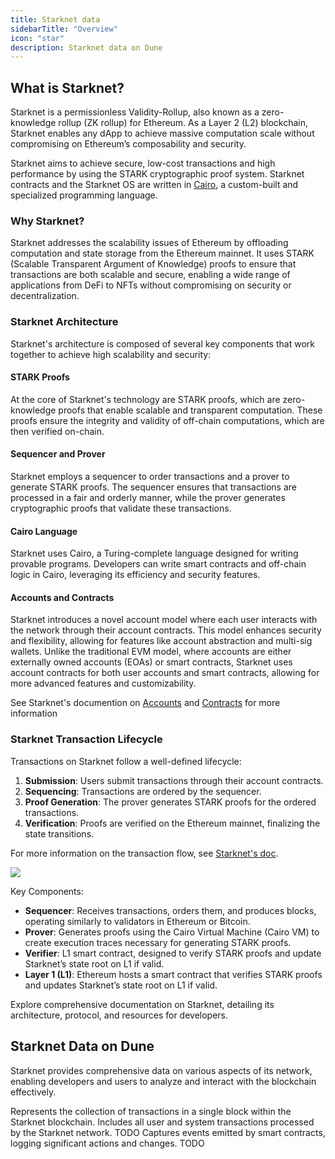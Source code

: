 ```yaml
---
title: Starknet data
sidebarTitle: "Overview"
icon: "star"
description: Starknet data on Dune
---
```


## What is Starknet?

Starknet is a permissionless Validity-Rollup, also known as a zero-knowledge rollup (ZK rollup) for Ethereum. As a Layer 2 (L2) blockchain, Starknet enables any dApp to achieve massive computation scale without compromising on Ethereum’s composability and security.

Starknet aims to achieve secure, low-cost transactions and high performance by using the STARK cryptographic proof system. Starknet contracts and the Starknet OS are written in [Cairo](https://github.com/starkware-libs/cairo), a custom-built and specialized programming language.

### Why Starknet?

Starknet addresses the scalability issues of Ethereum by offloading computation and state storage from the Ethereum mainnet. It uses STARK (Scalable Transparent Argument of Knowledge) proofs to ensure that transactions are both scalable and secure, enabling a wide range of applications from DeFi to NFTs without compromising on security or decentralization.

### Starknet Architecture

Starknet's architecture is composed of several key components that work together to achieve high scalability and security:

#### STARK Proofs

At the core of Starknet's technology are STARK proofs, which are zero-knowledge proofs that enable scalable and transparent computation. These proofs ensure the integrity and validity of off-chain computations, which are then verified on-chain.

#### Sequencer and Prover

Starknet employs a sequencer to order transactions and a prover to generate STARK proofs. The sequencer ensures that transactions are processed in a fair and orderly manner, while the prover generates cryptographic proofs that validate these transactions.

#### Cairo Language

Starknet uses Cairo, a Turing-complete language designed for writing provable programs. Developers can write smart contracts and off-chain logic in Cairo, leveraging its efficiency and security features.

#### Accounts and Contracts

Starknet introduces a novel account model where each user interacts with the network through their account contracts. This model enhances security and flexibility, allowing for features like account abstraction and multi-sig wallets. Unlike the traditional EVM model, where accounts are either externally owned accounts (EOAs) or smart contracts, Starknet uses account contracts for both user accounts and smart contracts, allowing for more advanced features and customizability.

See Starknet's documention on [Accounts](https://docs.starknet.io/architecture-and-concepts/accounts/introduction/) and [Contracts](https://docs.starknet.io/architecture-and-concepts/smart-contracts/contract-classes/) for more information

### Starknet Transaction Lifecycle

Transactions on Starknet follow a well-defined lifecycle:

1. **Submission**: Users submit transactions through their account contracts.
2. **Sequencing**: Transactions are ordered by the sequencer.
3. **Proof Generation**: The prover generates STARK proofs for the ordered transactions.
4. **Verification**: Proofs are verified on the Ethereum mainnet, finalizing the state transitions.

For more information on the transaction flow, see [Starknet's doc](https://docs.starknet.io/architecture-and-concepts/network-architecture/transaction-life-cycle/).

<img src="/images/starknet_txn_life.png" />

Key Components:
- **Sequencer**: Receives transactions, orders them, and produces blocks, operating similarly to validators in Ethereum or Bitcoin.
- **Prover**: Generates proofs using the Cairo Virtual Machine (Cairo VM) to create execution traces necessary for generating STARK proofs.
- **Verifier**: L1 smart contract, designed to verify STARK proofs and update Starknet’s state root on L1 if valid.
- **Layer 1 (L1)**: Ethereum hosts a smart contract that verifies STARK proofs and updates Starknet’s state root on L1 if valid.

<CardGroup cols={1}>
  <Card title="Starknet documentation" icon="link" href="https://docs.starknet.io/">
    Explore comprehensive documentation on Starknet, detailing its architecture, protocol, and resources for developers.
  </Card>
</CardGroup>

## Starknet Data on Dune

Starknet provides comprehensive data on various aspects of its network, enabling developers and users to analyze and interact with the blockchain effectively.

<CardGroup cols={2}>
  <Card title="Blocks" icon="cube" href="/data-catalog/starknet/blocks">
    Represents the collection of transactions in a single block within the Starknet
    blockchain.
  </Card>
  
  <Card title="Transactions" icon="message-arrow-up" href="/data-catalog/starknet/transactions">
    Includes all user and system transactions processed by the Starknet network.
  </Card>
  
  <Card title="Events" icon="bolt" href="/data-catalog/starknet/events">
    TODO Captures events emitted by smart contracts, logging significant actions and changes.
  </Card>

  <Card title="Calls" icon="terminal" href="/data-catalog/starknet/calls">
    TODO
  </Card>
</CardGroup>
